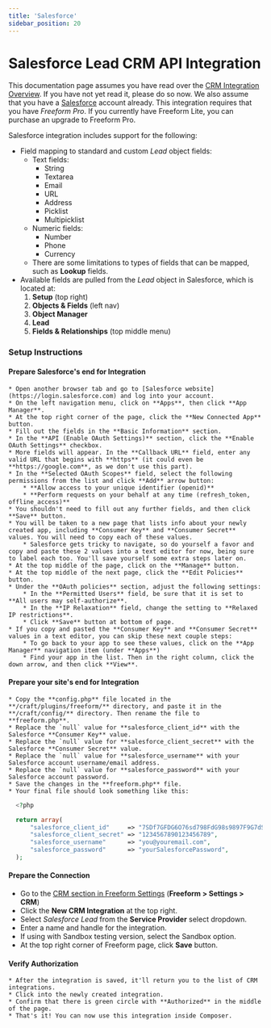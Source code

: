 ```yaml
---
title: 'Salesforce'
sidebar_position: 20
---
```



# Salesforce Lead CRM API Integration

This documentation page assumes you have read over the [CRM Integration Overview](./#crm). If you have not yet read it, please do so now. We also assume that you have a [Salesforce](https://www.salesforce.com) account already. This integration requires that you have _Freeform Pro_. If you currently have Freeform Lite, you can purchase an upgrade to Freeform Pro.

Salesforce integration includes support for the following:

- Field mapping to standard and custom _Lead_ object fields:
  - Text fields:
    - String
    - Textarea
    - Email
    - URL
    - Address
    - Picklist
    - Multipicklist
  - Numeric fields:
    - Number
    - Phone
    - Currency
  - There are some limitations to types of fields that can be mapped, such as **Lookup** fields.
- Available fields are pulled from the _Lead_ object in Salesforce, which is located at:
  1.  **Setup** (top right)
  2.  **Objects & Fields** (left nav)
  3.  **Object Manager**
  4.  **Lead**
  5.  **Fields & Relationships** (top middle menu)

### Setup Instructions

<VerticalStepWrapper>

<StepMarkdown>

#### Prepare Salesforce's end for Integration

    * Open another browser tab and go to [Salesforce website](https://login.salesforce.com) and log into your account.
    * On the left navigation menu, click on **Apps**, then click **App Manager**.
    * At the top right corner of the page, click the **New Connected App** button.
    * Fill out the fields in the **Basic Information** section.
    * In the **API (Enable OAuth Settings)** section, click the **Enable OAuth Settings** checkbox.
    * More fields will appear. In the **Callback URL** field, enter any valid URL that begins with **https** (it could even be **https://google.com**, as we don't use this part).
    * In the **Selected OAuth Scopes** field, select the following permissions from the list and click **Add** arrow button:
    	* **Allow access to your unique identifier (openid)**
    	* **Perform requests on your behalf at any time (refresh_token, offline_access)**
    * You shouldn't need to fill out any further fields, and then click **Save** button.
    * You will be taken to a new page that lists info about your newly created app, including **Consumer Key** and **Consumer Secret** values. You will need to copy each of these values.
    	* Salesforce gets tricky to navigate, so do yourself a favor and copy and paste these 2 values into a text editor for now, being sure to label each too. You'll save yourself some extra steps later on.
    * At the top middle of the page, click on the **Manage** button.
    * At the top middle of the next page, click the **Edit Policies** button.
    * Under the **OAuth policies** section, adjust the following settings:
    	* In the **Permitted Users** field, be sure that it is set to **All users may self-authorize**.
    	* In the **IP Relaxation** field, change the setting to **Relaxed IP restrictions**.
    	* Click **Save** button at bottom of page.
    * If you copy and pasted the **Consumer Key** and **Consumer Secret** values in a text editor, you can skip these next couple steps:
    	* To go back to your app to see these values, click on the **App Manager** navigation item (under **Apps**)
    	* Find your app in the list. Then in the right column, click the down arrow, and then click **View**.

</StepMarkdown>

<StepMarkdown>

#### Prepare your site's end for Integration

    * Copy the **config.php** file located in the **/craft/plugins/freeform/** directory, and paste it in the **/craft/config/** directory. Then rename the file to **freeform.php**.
    * Replace the `null` value for **salesforce_client_id** with the Salesforce **Consumer Key** value.
    * Replace the `null` value for **salesforce_client_secret** with the Salesforce **Consumer Secret** value.
    * Replace the `null` value for **salesforce_username** with your Salesforce account username/email address.
    * Replace the `null` value for **salesforce_password** with your Salesforce account password.
    * Save the changes in the **freeform.php** file.
    * Your final file should look something like this:

```php showLineNumbers
  <?php

  return array(
      "salesforce_client_id"     => "7SDf7GFDG6O76sd798FdG98s9897F9G7dSFDF9G7sd980G8dfG9FG_aSD650g8dsh7D98g79Fs98ds0788Ps",
      "salesforce_client_secret" => "1234567890123456789",
      "salesforce_username"      => "you@youremail.com",
      "salesforce_password"      => "yourSalesforcePassword",
  );
```

</StepMarkdown>

<StepMarkdown>

#### Prepare the Connection

- Go to the [CRM section in Freeform Settings](../configuration/settings.mdx#crm) (**Freeform > Settings > CRM**)
- Click the **New CRM Integration** at the top right.
- Select _Salesforce Lead_ from the **Service Provider** select dropdown.
- Enter a name and handle for the integration.
- If using with Sandbox testing version, select the Sandbox option.
- At the top right corner of Freeform page, click **Save** button.

</StepMarkdown>

<StepMarkdown>

#### Verify Authorization

    * After the integration is saved, it'll return you to the list of CRM integrations.
    * Click into the newly created integration.
    * Confirm that there is green circle with **Authorized** in the middle of the page.
    * That's it! You can now use this integration inside Composer.

</StepMarkdown>

</VerticalStepWrapper>
